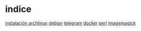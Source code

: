 = indice =
[[arch|instalación archlinux]]
[[debian]]
[[telegram]]
[[docker]]
[[perl]]
[[imagemagick]]

